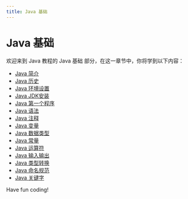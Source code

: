 ```yaml
---
title: Java 基础
---
```


# Java 基础

欢迎来到 Java 教程的 Java 基础 部分，在这一章节中，你将学到以下内容：

- [Java 简介](./0-introduction-to-java.mdx)
- [Java 历史](./1-java-history.mdx)
- [Java 环境设置](./2-java-environment-settings.mdx)
- [Java JDK安装](./3-java-jdk-installation.mdx)
- [Java 第一个程序](./4-java-first-program.mdx)
- [Java 语法](./5-java-syntax.mdx)
- [Java 注释](./6-java-comments.mdx)
- [Java 变量](./7-java-variables.mdx)
- [Java 数据类型](./8-java-data-type.mdx)
- [Java 常量](./9-java-constant.mdx)
- [Java 运算符](./10-java-operator.mdx)
- [Java 输入输出](./11-java-inputoutput.mdx)
- [Java 类型转换](./12-java-type-conversion.mdx)
- [Java 命名规范](./13-java-naming-convention.mdx)
- [Java 关键字](./14-java-keywords.mdx)

Have fun coding!